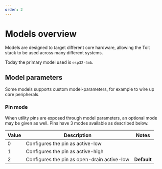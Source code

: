 ```yaml
---
order: 2
---
```


# Models overview

Models are designed to target different core hardware, allowing the Toit stack to be used across many different systems.

Today the primary model used is `esp32-4mb`.

## Model parameters

Some models supports custom model-parameters, for example to wire up core peripherals.

### Pin mode

When utility pins are exposed through model parameters, an optional mode may be given as well. Pins have 3 modes available as described below.

Value | Description | Notes
--- | --- | ---
0 | Configures the pin as active-low
1 | Configures the pin as active-high
2 | Configures the pin as open-drain active-low | **Default**

